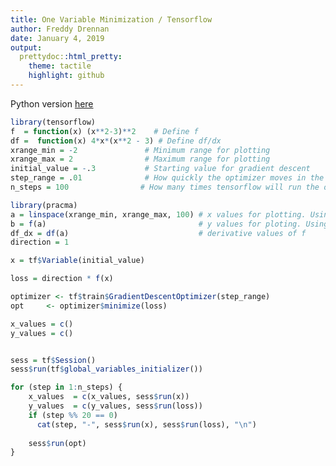 ```yaml
---
title: One Variable Minimization / Tensorflow
author: Freddy Drennan
date: January 4, 2019
output:
  prettydoc::html_pretty:
    theme: tactile
    highlight: github
---
```


Python version [here](http://drenr.com/pages/html_files/one_variable_tf.html)

```r
library(tensorflow)
f  = function(x) (x**2-3)**2    # Define f
df =  function(x) 4*x*(x**2 - 3) # Define df/dx
xrange_min = -2               # Minimum range for plotting
xrange_max = 2                # Maximum range for plotting
initial_value = -.3           # Starting value for gradient descent
step_range = .01              # How quickly the optimizer moves in the negative direction of the derivative
n_steps = 100                # How many times tensorflow will run the optimizer. 
```

```r
library(pracma)
a = linspace(xrange_min, xrange_max, 100) # x values for plotting. Using a to prevent stepping on x in tf. 
b = f(a)                                  # y values for ploting. Using b to prevent stepping on y in tf.
df_dx = df(a)                             # derivative values of f
direction = 1

x = tf$Variable(initial_value)

loss = direction * f(x) 

optimizer <- tf$train$GradientDescentOptimizer(step_range)
opt     <- optimizer$minimize(loss)

x_values = c()
y_values = c()


sess = tf$Session()
sess$run(tf$global_variables_initializer())

for (step in 1:n_steps) {
    x_values  = c(x_values, sess$run(x))
    y_values  = c(y_values, sess$run(loss))
    if (step %% 20 == 0)
      cat(step, "-", sess$run(x), sess$run(loss), "\n")
    
    sess$run(opt)
}

```


```r

```
